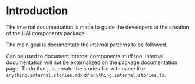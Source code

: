 
<Meta title="Internal Documentation/Introduction" />

# Introduction

The internal documentation is made to guide the developers at the creation of the UAI components
package.

The main goal is documentate the internal patterns to be followed.

Can be used to document internal components stuff too. Internal documentation will not be
externalized on the package documentation page. To do that just create the stories file with name
like `anything.internal.stories.mdx` or `anything.internal.stories.ts`.
